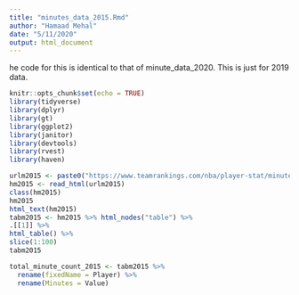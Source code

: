 ```yaml
---
title: "minutes_data_2015.Rmd"
author: "Hamaad Mehal"
date: "5/11/2020"
output: html_document
---
```


he code for this is identical to that of minute_data_2020. This is just for 2019 data.

```r
knitr::opts_chunk$set(echo = TRUE)
library(tidyverse)
library(dplyr)
library(gt)
library(ggplot2)
library(janitor)
library(devtools)
library(rvest)
library(haven)
```

```r
urlm2015 <- paste0("https://www.teamrankings.com/nba/player-stat/minutes-played?rate=season-totals&season_id=212") 
hm2015 <- read_html(urlm2015)
class(hm2015)
hm2015
html_text(hm2015)
tabm2015 <- hm2015 %>% html_nodes("table") %>%
.[[1]] %>%
html_table() %>%
slice(1:100)
tabm2015

total_minute_count_2015 <- tabm2015 %>%
  rename(fixedName = Player) %>%
  rename(Minutes = Value)
```